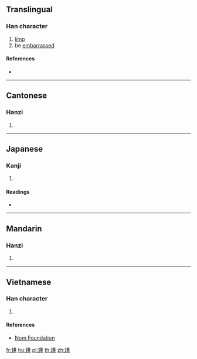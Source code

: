 {{character info/new}}
==Translingual==

===Han character===
{{Han char|rn=43|rad=尢|as=10|sn=13|four=|canj=KUTXC|ids=⿺尢兼}}

# [[limp]]
# be [[embarrass]]ed

====References====
* {{Han ref|kx=0299.070|dkj=07604|dj=0594.220|hdz=10556.080|uh=5C32|ud=23602}}

----

==Cantonese==

===Hanzi===
{{yue-hanzi|jyut=[[gaam3]]|y=gaam3}}

# {{defn|lang=yue|sort=尢10}}

----

==Japanese==

===Kanji===
{{ja-kanji|grade=|rs=尢10}}

# {{defn|lang=ja|sort=尢10}}

====Readings====
* {{ja-readings|on=[[かん]] (kan), [[けん]] (ken)|kun=}}

----

==Mandarin==

===Hanzi===
{{cmn-hanzi|pin=[[gān]] ([[gan1]])|wg=kan<sup>1</sup>}}

# {{defn|lang=cmn|sort=尢10}}

----

==Vietnamese==

===Han character===
{{vi-readings|rs=尢10|hanviet=giám}}

# {{defn|lang=vi|sort=尢10}}

====References====
* [http://nomfoundation.org/common/nom_details.php?codepoint=5c32 Nom Foundation]

[[fr:尲]]
[[hu:尲]]
[[pl:尲]]
[[th:尲]]
[[zh:尲]]